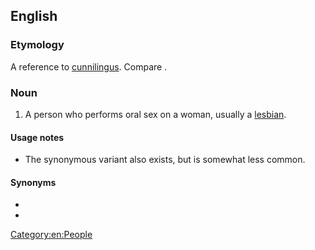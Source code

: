 {{also|carpetmuncher}}
==English==

===Etymology===
A reference to [[cunnilingus]]. Compare {{m|en|does the carpet match the drapes}}.

===Noun===
{{en-noun}}

# {{lb|en|vulgar|slang|offensive}} A person who performs oral sex on a woman, usually a [[lesbian]].

====Usage notes====
* The synonymous variant {{m|en|rug muncher}} also exists, but is somewhat less common.

====Synonyms====
* {{l|en|cunnilinguist}}
* {{l|en|muff-diver}}

[[Category:en:People]]